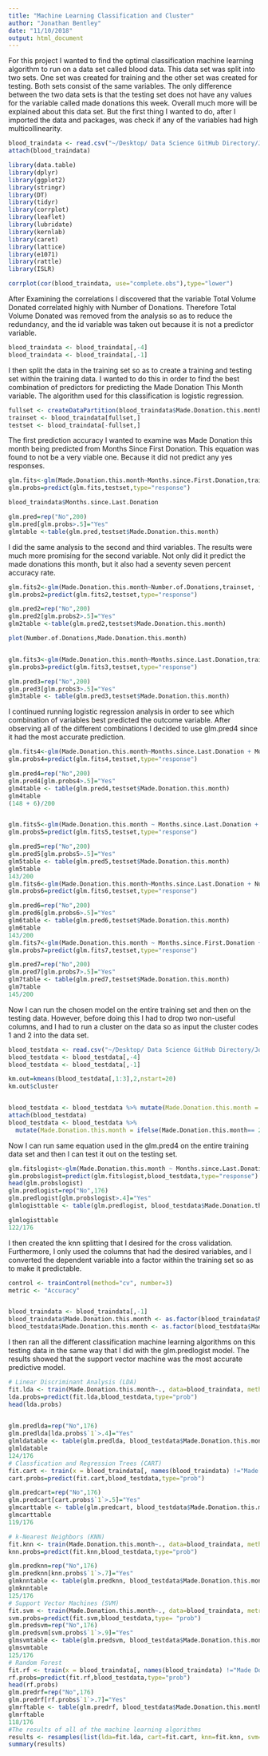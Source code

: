 ```yaml
---
title: "Machine Learning Classification and Cluster"
author: "Jonathan Bentley"
date: "11/10/2018"
output: html_document
---
```


For this project I wanted to find the optimal classification machine learning algorithm to run on a data set called blood data. This data set was split into two sets. One set was created for training and the other set was created for testing. Both sets consist of the same variables. The only difference between the two data sets is that the testing set does not have any values for the variable called made donations this week. Overall much more will be explained about this data set. But the first thing I wanted to do, after I imported the data and packages, was check if any of the variables had high multicollinearity.
```r

blood_traindata <- read.csv("~/Desktop/ Data Science GitHub Directory/Jonathan-Bentley-s-Data-Science-Portfolio/blood_traindata (3).csv")
attach(blood_traindata)

library(data.table)
library(dplyr)
library(ggplot2)
library(stringr)
library(DT)
library(tidyr)
library(corrplot)
library(leaflet)
library(lubridate)
library(kernlab)
library(caret)
library(lattice)
library(e1071)
library(rattle)
library(ISLR) 

corrplot(cor(blood_traindata, use="complete.obs"),type="lower")
```
After Examining the correlations I discovered that the variable Total Volume Donated correlated highly with Number of Donations. Therefore Total Volume Donated was removed from the analysis so as to reduce the redundancy, and the id variable was taken out because it is not a predictor variable. 
```r
blood_traindata <- blood_traindata[,-4]
blood_traindata <- blood_traindata[,-1]
```
I then split the data in the training set so as to create a training and testing set within the training data. I wanted to do this in order to find the best combination of predictors for predicting the Made Donation This Month variable. The algorithm used for this classification is logistic regression.

```r
fullset <- createDataPartition(blood_traindata$Made.Donation.this.month, p=0.50, list=FALSE)
trainset <- blood_traindata[fullset,]
testset <- blood_traindata[-fullset,]
```
The first prediction accuracy I wanted to examine was Made Donation this month being predicted from Months Since First Donation. This equation was found to not be a very viable one. Because it did not predict any yes responses.
```r
glm.fits<-glm(Made.Donation.this.month~Months.since.First.Donation,trainset, family = binomial)
glm.probs=predict(glm.fits,testset,type="response")

blood_traindata$Months.since.Last.Donation

glm.pred=rep("No",200)
glm.pred[glm.probs>.5]="Yes"
glmtable <-table(glm.pred,testset$Made.Donation.this.month)
```
I did the same analysis to the second and third variables. The results were much more promising for the second variable.  Not only did it predict the made donations this month, but it also had a seventy seven percent accuracy rate.
```r
glm.fits2<-glm(Made.Donation.this.month~Number.of.Donations,trainset, family = binomial)
glm.probs2=predict(glm.fits2,testset,type="response")

glm.pred2=rep("No",200)
glm.pred2[glm.probs2>.5]="Yes"
glm2table <-table(glm.pred2,testset$Made.Donation.this.month)

plot(Number.of.Donations,Made.Donation.this.month)


glm.fits3<-glm(Made.Donation.this.month~Months.since.Last.Donation,trainset, family = binomial)
glm.probs3=predict(glm.fits3,testset,type="response")

glm.pred3=rep("No",200)
glm.pred3[glm.probs3>.5]="Yes"
glm3table <- table(glm.pred3,testset$Made.Donation.this.month)
```
I continued running logistic regression analysis in order to see which combination of variables best predicted the outcome variable. After observing all of the different combinations I decided to use glm.pred4 since it had the most accurate prediction.
```r
glm.fits4<-glm(Made.Donation.this.month~Months.since.Last.Donation + Months.since.First.Donation + Number.of.Donations,trainset, family = binomial)
glm.probs4=predict(glm.fits4,testset,type="response")

glm.pred4=rep("No",200)
glm.pred4[glm.probs4>.5]="Yes"
glm4table <- table(glm.pred4,testset$Made.Donation.this.month)
glm4table
(148 + 6)/200


glm.fits5<-glm(Made.Donation.this.month ~ Months.since.Last.Donation + Months.since.First.Donation, family = binomial)
glm.probs5=predict(glm.fits5,testset,type="response")

glm.pred5=rep("No",200)
glm.pred5[glm.probs5>.5]="Yes"
glm5table <- table(glm.pred5,testset$Made.Donation.this.month)
glm5table
143/200
glm.fits6<-glm(Made.Donation.this.month~Months.since.Last.Donation + Number.of.Donations,trainset, family = binomial)
glm.probs6=predict(glm.fits6,testset,type="response")

glm.pred6=rep("No",200)
glm.pred6[glm.probs6>.5]="Yes"
glm6table <- table(glm.pred6,testset$Made.Donation.this.month)
glm6table
143/200
glm.fits7<-glm(Made.Donation.this.month ~ Months.since.First.Donation + Number.of.Donations,trainset, family = binomial)
glm.probs7=predict(glm.fits7,testset,type="response")

glm.pred7=rep("No",200)
glm.pred7[glm.probs7>.5]="Yes"
glm7table <- table(glm.pred7,testset$Made.Donation.this.month)
glm7table
145/200
```
Now I can run the chosen model on the entire training set and then on the testing data. However, before doing this I had to drop two non-useful columns, and I had to run a cluster on the data so as input the cluster codes 1 and 2 into the data set.
```r
blood_testdata <- read.csv("~/Desktop/ Data Science GitHub Directory/Jonathan-Bentley-s-Data-Science-Portfolio/blood_testdata.csv")
blood_testdata <- blood_testdata[,-4]
blood_testdata <- blood_testdata[,-1]

km.out=kmeans(blood_testdata[,1:3],2,nstart=20)
km.out$cluster


blood_testdata <- blood_testdata %>% mutate(Made.Donation.this.month = km.out$cluster)
attach(blood_testdata)
blood_testdata <- blood_testdata %>% 
  mutate(Made.Donation.this.month = ifelse(Made.Donation.this.month== 2, 0,1))
```
Now I can run same equation used in the glm.pred4 on the entire training data set and then I can test it out on the testing set.
```r
glm.fitslogist<-glm(Made.Donation.this.month ~ Months.since.Last.Donation + Months.since.First.Donation + Number.of.Donations,blood_traindata, family = binomial)
glm.probslogist=predict(glm.fitslogist,blood_testdata,type="response")
head(glm.probslogist)
glm.predlogist=rep("No",176)
glm.predlogist[glm.probslogist>.4]="Yes"
glmlogisttable <- table(glm.predlogist, blood_testdata$Made.Donation.this.month)

glmlogisttable
122/176
```
I then created the knn splitting that I desired for the cross validation. Furthermore, I only used the columns that had the desired variables, and I converted the dependent variable into a factor within the training set so as to make it predictable.
```r
control <- trainControl(method="cv", number=3)
metric <- "Accuracy"


blood_traindata <- blood_traindata[,-1]
blood_traindata$Made.Donation.this.month <- as.factor(blood_traindata$Made.Donation.this.month)
blood_testdata$Made.Donation.this.month <- as.factor(blood_testdata$Made.Donation.this.month)
```
I then ran all the different classification machine learning algorithms on this testing data in the same way that I did with the glm.predlogist model. The results showed that the support vector machine was the most accurate predictive model. 
```r
# Linear Discriminant Analysis (LDA)
fit.lda <- train(Made.Donation.this.month~., data=blood_traindata, method="lda", metric=metric, trControl=control)
lda.probs=predict(fit.lda,blood_testdata,type="prob")
head(lda.probs)

       
glm.predlda=rep("No",176)
glm.predlda[lda.probs$`1`>.4]="Yes"
glmldatable <- table(glm.predlda, blood_testdata$Made.Donation.this.month)
glmldatable
124/176
# Classfication and Regression Trees (CART)
fit.cart <- train(x = blood_traindata[, names(blood_traindata) !="Made Donation this month"], y = blood_traindata$Made.Donation.this.month, method="rpart", metric=metric, trControl=control)
cart.probs=predict(fit.cart,blood_testdata,type="prob")

glm.predcart=rep("No",176)
glm.predcart[cart.probs$`1`>.5]="Yes"
glmcarttable <- table(glm.predcart, blood_testdata$Made.Donation.this.month)
glmcarttable
119/176

# k-Nearest Neighbors (KNN)
fit.knn <- train(Made.Donation.this.month~., data=blood_traindata, method="knn", metric=metric, trControl=control)
knn.probs=predict(fit.knn,blood_testdata,type="prob")

glm.predknn=rep("No",176)
glm.predknn[knn.probs$`1`>.7]="Yes"
glmknntable <- table(glm.predknn, blood_testdata$Made.Donation.this.month)
glmknntable
125/176
# Support Vector Machines (SVM)
fit.svm <- train(Made.Donation.this.month~., data=blood_traindata, metric=metric, trControl=control)
svm.probs=predict(fit.svm,blood_testdata,type= "prob")
glm.predsvm=rep("No",176)
glm.predsvm[svm.probs$`1`>.9]="Yes"
glmsvmtable <- table(glm.predsvm, blood_testdata$Made.Donation.this.month)
glmsvmtable
125/176
# Random Forest
fit.rf <- train(x = blood_traindata[, names(blood_traindata) !="Made Donation this month"], y = blood_traindata$Made.Donation.this.month, method="rf", metric=metric, trControl=control)
rf.probs=predict(fit.rf,blood_testdata,type="prob")
head(rf.probs)
glm.predrf=rep("No",176)
glm.predrf[rf.probs$`1`>.7]="Yes"
glmrftable <- table(glm.predrf, blood_testdata$Made.Donation.this.month)
glmrftable
118/176
#The results of all of the machine learning algorithms
results <- resamples(list(lda=fit.lda, cart=fit.cart, knn=fit.knn, svm=fit.svm, rf=fit.rf))
summary(results)
```


